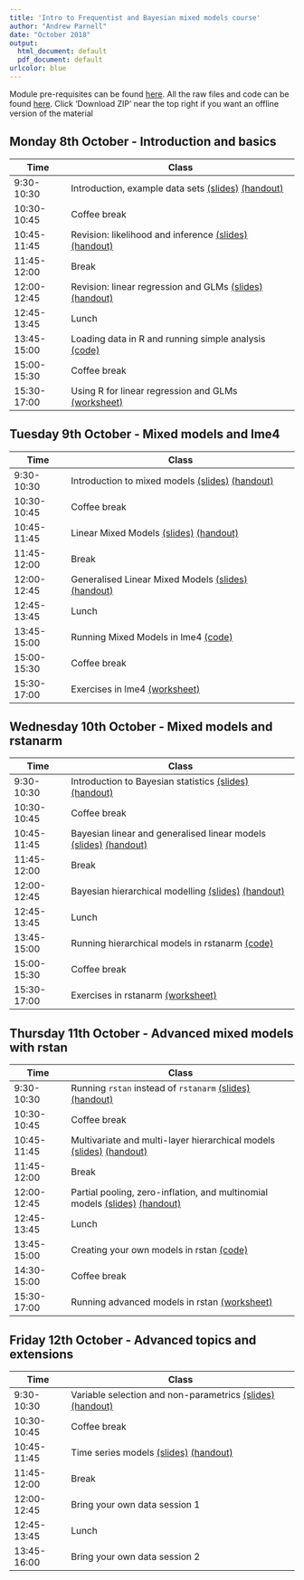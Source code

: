 ```yaml
---
title: 'Intro to Frequentist and Bayesian mixed models course'
author: "Andrew Parnell"
date: "October 2018"
output:
  html_document: default
  pdf_document: default
urlcolor: blue
---
```


Module pre-requisites can be found [here](https://rawgit.com/andrewcparnell/IFBM/master/Prerequisites.html). All the raw files and code can be found [here](https://github.com/andrewcparnell/IFBM). Click 'Download ZIP' near the top right if you want an offline version of the material

## Monday 8th October - Introduction and basics

Time  | Class
------------- | ----------------------------------------------------
9:30-10:30 | Introduction, example data sets [(slides)](https://rawgit.com/andrewcparnell/IFBM/master/slides/class_1_intro.pdf) [(handout)](https://rawgit.com/andrewcparnell/IFBM/master/slides/class_1_intro_handout.pdf)
10:30-10:45 | Coffee break
10:45-11:45 | Revision: likelihood and inference [(slides)](https://rawgit.com/andrewcparnell/IFBM/master/slides/class_2_inference.pdf) [(handout)](https://rawgit.com/andrewcparnell/IFBM/master/slides/class_2_inference_handout.pdf)
11:45-12:00 | Break 
12:00-12:45 | Revision: linear regression and GLMs [(slides)](https://rawgit.com/andrewcparnell/IFBM/master/slides/class_3_glms.pdf) [(handout)](https://rawgit.com/andrewcparnell/IFBM/master/slides/class_3_glms_handout.pdf)
12:45-13:45 | Lunch
13:45-15:00 | Loading data in R and running simple analysis [(code)](https://rawgit.com/andrewcparnell/IFBM/master/practicals/tutor_1_R_basics.R)
15:00-15:30 | Coffee break
15:30-17:00 | Using R for linear regression and GLMs [(worksheet)](https://rawgit.com/andrewcparnell/IFBM/master/practicals/practical_1_R_and_glms.pdf)

## Tuesday 9th October - Mixed models and lme4

Time  | Class
------------- | ----------------------------------------------------
9:30-10:30 | Introduction to mixed models [(slides)](https://rawgit.com/andrewcparnell/IFBM/master/slides/class_4_intro_mm.pdf) [(handout)](https://rawgit.com/andrewcparnell/IFBM/master/slides/class_4_intro_mm_handout.pdf)
10:30-10:45 | Coffee break
10:45-11:45 | Linear Mixed Models [(slides)](https://rawgit.com/andrewcparnell/IFBM/master/slides/class_5_linear_mm.pdf) [(handout)](https://rawgit.com/andrewcparnell/IFBM/master/slides/class_5_linear_mm_handout.pdf)
11:45-12:00 | Break 
12:00-12:45 | Generalised Linear Mixed Models [(slides)](https://rawgit.com/andrewcparnell/IFBM/master/slides/class_6_glmm.pdf) [(handout)](https://rawgit.com/andrewcparnell/IFBM/master/slides/class_6_glmm_handout.pdf)
12:45-13:45 | Lunch
13:45-15:00 | Running Mixed Models in lme4 [(code)](https://rawgit.com/andrewcparnell/IFBM/master/practicals/tutor_2_lme4.R)
15:00-15:30 | Coffee break
15:30-17:00 | Exercises in lme4 [(worksheet)](https://rawgit.com/andrewcparnell/IFBM/master/practicals/prac_2_lme4.pdf)

## Wednesday 10th October - Mixed models and rstanarm

Time  | Class
------------- | ----------------------------------------------------
9:30-10:30 | Introduction to Bayesian statistics [(slides)](https://rawgit.com/andrewcparnell/IFBM/master/slides/class_7_intro_bayes.pdf) [(handout)](https://rawgit.com/andrewcparnell/IFBM/master/slides/class_7_intro_bayes_handout.pdf)
10:30-10:45 | Coffee break
10:45-11:45 | Bayesian linear and generalised linear models [(slides)](https://rawgit.com/andrewcparnell/IFBM/master/slides/class_8_bglms.pdf) [(handout)](https://rawgit.com/andrewcparnell/IFBM/master/slides/class_8_bglms_handout.pdf)
11:45-12:00 | Break 
12:00-12:45 | Bayesian hierarchical modelling [(slides)](https://rawgit.com/andrewcparnell/IFBM/master/slides/class_9_bhglms.pdf) [(handout)](https://rawgit.com/andrewcparnell/IFBM/master/slides/class_9_bhglms_handout.pdf)
12:45-13:45 | Lunch
13:45-15:00 | Running hierarchical models in rstanarm [(code)](https://rawgit.com/andrewcparnell/IFBM/master/practicals/tutor_3_rstanarm.R)
15:00-15:30 | Coffee break
15:30-17:00 | Exercises in rstanarm [(worksheet)](https://rawgit.com/andrewcparnell/IFBM/master/practicals/prac_3_rstanarm.pdf)

## Thursday 11th October - Advanced mixed models with rstan

Time  | Class
------------- | ----------------------------------------------------
9:30-10:30 | Running `rstan` instead of `rstanarm` [(slides)](https://rawgit.com/andrewcparnell/IFBM/master/slides/class_10_rstan.pdf) [(handout)](https://rawgit.com/andrewcparnell/IFBM/master/slides/class_10_rstan_handout.pdf)
10:30-10:45 | Coffee break
10:45-11:45 | Multivariate and multi-layer hierarchical models  [(slides)](https://rawgit.com/andrewcparnell/IFBM/master/slides/class_11_multihms.pdf) [(handout)](https://rawgit.com/andrewcparnell/IFBM/master/slides/class_11_multihms_handout.pdf)
11:45-12:00 | Break
12:00-12:45 | Partial pooling, zero-inflation, and multinomial models [(slides)](https://rawgit.com/andrewcparnell/IFBM/master/slides/class_12_pp_zi_multinom.pdf) [(handout)](https://rawgit.com/andrewcparnell/IFBM/master/slides/class_12_pp_zi_multinom_handout.pdf)
12:45-13:45 | Lunch
13:45-15:00 | Creating your own models in rstan [(code)](https://rawgit.com/andrewcparnell/IFBM/master/practicals/tutor_4_rstan.R)
14:30-15:00 | Coffee break
15:30-17:00 | Running advanced models in rstan [(worksheet)](https://rawgit.com/andrewcparnell/IFBM/master/practicals/prac_4_rstan.pdf)

## Friday 12th October - Advanced topics and extensions

Time  | Class
------------- | ----------------------------------------------------
9:30-10:30 | Variable selection and non-parametrics  [(slides)](https://rawgit.com/andrewcparnell/IFBM/master/slides/class_13_varsel.pdf) [(handout)](https://rawgit.com/andrewcparnell/IFBM/master/slides/class_13_varsel_handout.pdf)
10:30-10:45 | Coffee break
10:45-11:45 | Time series models [(slides)](https://rawgit.com/andrewcparnell/IFBM/master/slides/class_14_ts.pdf) [(handout)](https://rawgit.com/andrewcparnell/IFBM/master/slides/class_14_ts_handout.pdf)
11:45-12:00 | Break
12:00-12:45 | Bring your own data session 1 
12:45-13:45 | Lunch
13:45-16:00 | Bring your own data session 2

